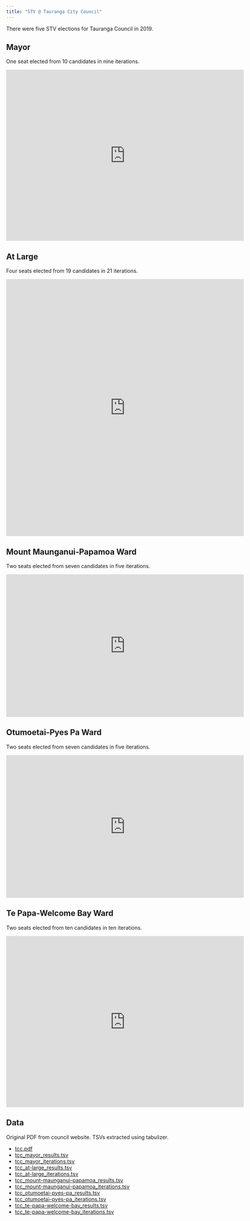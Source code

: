 ```yaml
---
title: "STV @ Tauranga City Council"
---
```


There were five STV elections for Tauranga Council in 2019.

## Mayor

One seat elected from 10 candidates in nine iterations.

<iframe src="https://player.vimeo.com/video/373032822" width="640" height="461" frameborder="0" allow="autoplay; fullscreen" allowfullscreen></iframe>


## At Large

Four seats elected from 19 candidates in 21 iterations.

<iframe src="https://player.vimeo.com/video/373032657" width="640" height="692" frameborder="0" allow="autoplay; fullscreen" allowfullscreen></iframe>


## Mount Maunganui-Papamoa Ward

Two seats elected from seven candidates in five iterations.

<iframe src="https://player.vimeo.com/video/373032880" width="640" height="384" frameborder="0" allow="autoplay; fullscreen" allowfullscreen></iframe>


## Otumoetai-Pyes Pa Ward

Two seats elected from seven candidates in five iterations.

<iframe src="https://player.vimeo.com/video/373032920" width="640" height="384" frameborder="0" allow="autoplay; fullscreen" allowfullscreen></iframe>


## Te Papa-Welcome Bay Ward

Two seats elected from ten candidates in ten iterations.

<iframe src="https://player.vimeo.com/video/373032990" width="640" height="461" frameborder="0" allow="autoplay; fullscreen" allowfullscreen></iframe>


## Data

Original PDF from council website. TSVs extracted using tabulizer.

* [tcc.pdf](sources/2019/tcc.pdf)
* [tcc_mayor_results.tsv](sources/2019/tcc_mayor_results.tsv)
* [tcc_mayor_iterations.tsv](sources/2019/tcc_mayor_iterations.tsv)
* [tcc_at-large_results.tsv](sources/2019/tcc_at-large_results.tsv)
* [tcc_at-large_iterations.tsv](sources/2019/tcc_at-large_iterations.tsv)
* [tcc_mount-maunganui-papamoa_results.tsv](sources/2019/tcc_mount-maunganui-papamoa_results.tsv)
* [tcc_mount-maunganui-papamoa_iterations.tsv](sources/2019/tcc_mount-maunganui-papamoa_iterations.tsv)
* [tcc_otumoetai-pyes-pa_results.tsv](sources/2019/tcc_otumoetai-pyes-pa_results.tsv)
* [tcc_otumoetai-pyes-pa_iterations.tsv](sources/2019/tcc_otumoetai-pyes-pa_iterations.tsv)
* [tcc_te-papa-welcome-bay_results.tsv](sources/2019/tcc_te-papa-welcome-bay_results.tsv)
* [tcc_te-papa-welcome-bay_iterations.tsv](sources/2019/tcc_te-papa-welcome-bay_iterations.tsv)


